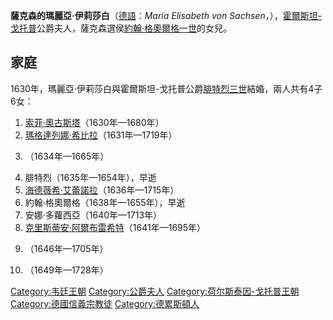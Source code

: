 {{Expand language|1=en|time=2021-01-06T03:32:10+00:00}}
{{Unreferenced|time=2021-01-06T03:32:10+00:00}}
{{Infobox noble
| name        = 薩克森的瑪麗亞·伊莉莎白
| title       = 霍爾斯坦-戈托普公爵夫人
| image       = Maria Elisabet, 1610-1684, prinsessa av Sachsen, hertiginna av Holstein-Gottorp - Nationalmuseum - 15934.tif
| birth_date  = {{Birth date|1610|11|22|df=y}}
| birth_place = [[德勒斯登|德勒斯登]]
| death_date  = {{Death date and age|1684|10|24|1610|11|22|df=y}}
| death_place = [[胡蘇姆|胡蘇姆]]
| noble family= [[韋廷王朝|韋廷王朝]]
| father      = [[约翰·格奥尔格一世|薩克森選侯約翰·格奧爾格一世]]
| mother      = [[普魯士的瑪格達列娜·希比爾|普魯士的瑪格達列娜·希比爾]]
| religion    = [[信義宗|信義宗]]
}}
'''薩克森的瑪麗亞·伊莉莎白'''（[[德語|德語]]：''Maria Elisabeth von Sachsen''，{{bd|1610年|11月22日|1684年|10月24日}}），[[霍爾斯坦-戈托普王朝|霍爾斯坦-戈托普]]公爵夫人，薩克森選侯[[約翰·格奧爾格一世|約翰·格奧爾格一世]]的女兒。

== 家庭 ==
1630年，瑪麗亞·伊莉莎白與霍爾斯坦-戈托普公爵[[腓特烈三世_(霍爾斯坦-戈托普)|腓特烈三世]]結婚，兩人共有4子6女：
# [[索菲·奧古斯塔_(霍爾斯坦-戈托普)|索菲·奧古斯塔]]（1630年—1680年）
# [[瑪格達列娜·希比拉_(霍爾斯坦-戈托普)|瑪格達列娜·希比拉]]（1631年—1719年）
# {{le|瑪麗·伊莉莎白 (霍爾斯坦-戈托普)|Maria Elisabeth of Holstein-Gottorp|瑪麗·伊莉莎白}}（1634年—1665年）
# 腓特烈（1635年—1654年），早逝
# [[海德薇希·艾蕾諾拉_(霍爾斯坦-戈托普)|海德薇希·艾蕾諾拉]]（1636年—1715年）
# 約翰·格奧爾格（1638年—1655年），早逝
# 安娜·多蘿西亞（1640年—1713年）
# [[克里斯蒂安·阿爾布雷希特_(霍爾斯坦-戈托普)|克里斯蒂安·阿爾布雷希特]]（1641年—1695年）
# {{link-de|奧古斯特·腓特烈 (霍爾斯坦-戈托普)|August Friedrich von Schleswig-Holstein-Gottorf|奧古斯特·腓特烈}}（1646年—1705年）
# {{le|奧古斯塔·瑪麗亞 (霍爾斯坦-戈托普)|Augusta Marie of Holstein-Gottorp|奧古斯塔·瑪麗亞}}（1649年—1728年）

{{Authority control}}

{{DEFAULTSORT:Marie Elisabeth Of Saxony, Duchess}}
[[Category:韦廷王朝|Category:韦廷王朝]]
[[Category:公爵夫人|Category:公爵夫人]]
[[Category:荷尔斯泰因-戈托普王朝|Category:荷尔斯泰因-戈托普王朝]]
[[Category:德國信義宗教徒|Category:德國信義宗教徒]]
[[Category:德累斯頓人|Category:德累斯頓人]]